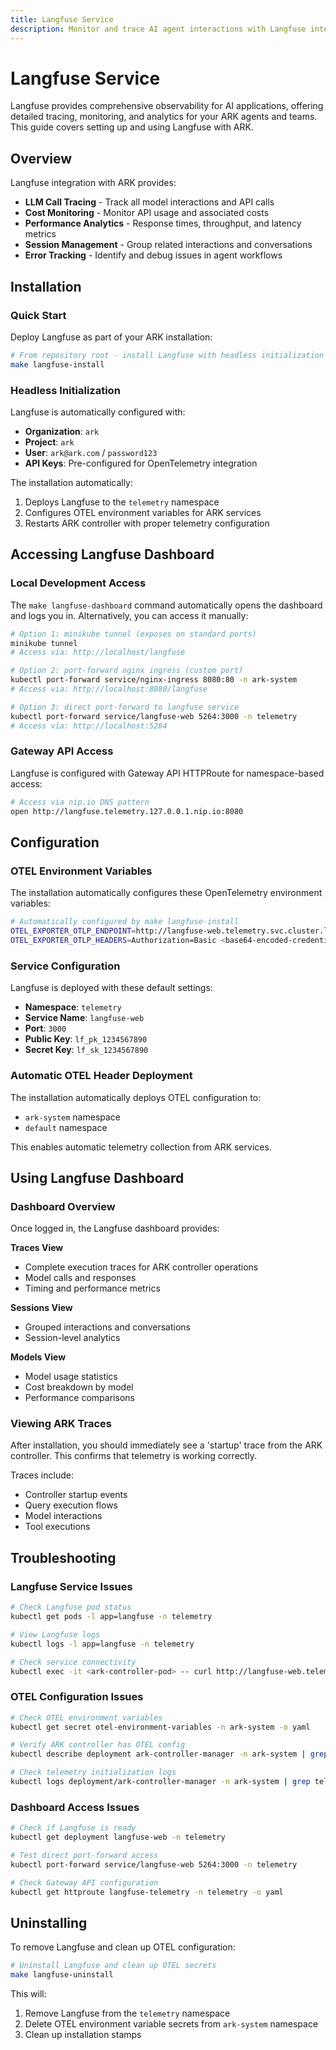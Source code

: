 ```yaml
---
title: Langfuse Service
description: Monitor and trace AI agent interactions with Langfuse integration
---
```


# Langfuse Service

Langfuse provides comprehensive observability for AI applications, offering detailed tracing, monitoring, and analytics for your ARK agents and teams. This guide covers setting up and using Langfuse with ARK.

## Overview

Langfuse integration with ARK provides:
- **LLM Call Tracing** - Track all model interactions and API calls
- **Cost Monitoring** - Monitor API usage and associated costs
- **Performance Analytics** - Response times, throughput, and latency metrics
- **Session Management** - Group related interactions and conversations
- **Error Tracking** - Identify and debug issues in agent workflows

## Installation

### Quick Start

Deploy Langfuse as part of your ARK installation:

```bash
# From repository root - install Langfuse with headless initialization
make langfuse-install
```

### Headless Initialization

Langfuse is automatically configured with:
- **Organization**: `ark`
- **Project**: `ark`
- **User**: `ark@ark.com` / `password123`
- **API Keys**: Pre-configured for OpenTelemetry integration

The installation automatically:
1. Deploys Langfuse to the `telemetry` namespace
2. Configures OTEL environment variables for ARK services
3. Restarts ARK controller with proper telemetry configuration

## Accessing Langfuse Dashboard

### Local Development Access

The `make langfuse-dashboard` command automatically opens the dashboard and logs you in. Alternatively, you can access it manually:

```bash
# Option 1: minikube tunnel (exposes on standard ports)
minikube tunnel
# Access via: http://localhost/langfuse

# Option 2: port-forward nginx ingress (custom port)
kubectl port-forward service/nginx-ingress 8080:80 -n ark-system
# Access via: http://localhost:8080/langfuse

# Option 3: direct port-forward to langfuse service
kubectl port-forward service/langfuse-web 5264:3000 -n telemetry
# Access via: http://localhost:5264
```

### Gateway API Access

Langfuse is configured with Gateway API HTTPRoute for namespace-based access:

```bash
# Access via nip.io DNS pattern
open http://langfuse.telemetry.127.0.0.1.nip.io:8080
```

## Configuration

### OTEL Environment Variables

The installation automatically configures these OpenTelemetry environment variables:

```bash
# Automatically configured by make langfuse-install
OTEL_EXPORTER_OTLP_ENDPOINT=http://langfuse-web.telemetry.svc.cluster.local:3000/api/public/otel
OTEL_EXPORTER_OTLP_HEADERS=Authorization=Basic <base64-encoded-credentials>
```

### Service Configuration

Langfuse is deployed with these default settings:

- **Namespace**: `telemetry`
- **Service Name**: `langfuse-web`
- **Port**: `3000`
- **Public Key**: `lf_pk_1234567890`
- **Secret Key**: `lf_sk_1234567890`

### Automatic OTEL Header Deployment

The installation automatically deploys OTEL configuration to:
- `ark-system` namespace
- `default` namespace

This enables automatic telemetry collection from ARK services.

## Using Langfuse Dashboard

### Dashboard Overview

Once logged in, the Langfuse dashboard provides:

**Traces View**
- Complete execution traces for ARK controller operations
- Model calls and responses
- Timing and performance metrics

**Sessions View**
- Grouped interactions and conversations
- Session-level analytics

**Models View**
- Model usage statistics
- Cost breakdown by model
- Performance comparisons

### Viewing ARK Traces

After installation, you should immediately see a 'startup' trace from the ARK controller. This confirms that telemetry is working correctly.

Traces include:
- Controller startup events
- Query execution flows
- Model interactions
- Tool executions

## Troubleshooting

### Langfuse Service Issues

```bash
# Check Langfuse pod status
kubectl get pods -l app=langfuse -n telemetry

# View Langfuse logs
kubectl logs -l app=langfuse -n telemetry

# Check service connectivity
kubectl exec -it <ark-controller-pod> -- curl http://langfuse-web.telemetry.svc.cluster.local:3000/health
```

### OTEL Configuration Issues

```bash
# Check OTEL environment variables
kubectl get secret otel-environment-variables -n ark-system -o yaml

# Verify ARK controller has OTEL config
kubectl describe deployment ark-controller-manager -n ark-system | grep -A 10 envFrom

# Check telemetry initialization logs
kubectl logs deployment/ark-controller-manager -n ark-system | grep telemetry
```

### Dashboard Access Issues

```bash
# Check if Langfuse is ready
kubectl get deployment langfuse-web -n telemetry

# Test direct port-forward access
kubectl port-forward service/langfuse-web 5264:3000 -n telemetry

# Check Gateway API configuration
kubectl get httproute langfuse-telemetry -n telemetry -o yaml
```

## Uninstalling

To remove Langfuse and clean up OTEL configuration:

```bash
# Uninstall Langfuse and clean up OTEL secrets
make langfuse-uninstall
```

This will:
1. Remove Langfuse from the `telemetry` namespace
2. Delete OTEL environment variable secrets from `ark-system` namespace
3. Clean up installation stamps

